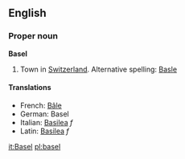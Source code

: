 ==English==
===Proper noun===
'''Basel'''

# Town in [[Switzerland]].  Alternative spelling: [[Basle]]

====Translations====
*French: [[Bâle]]
*German: Basel
*Italian: [[Basilea]] ''f''
*Latin: [[Basilea]] ''f''

[[it:Basel]]
[[pl:basel]]